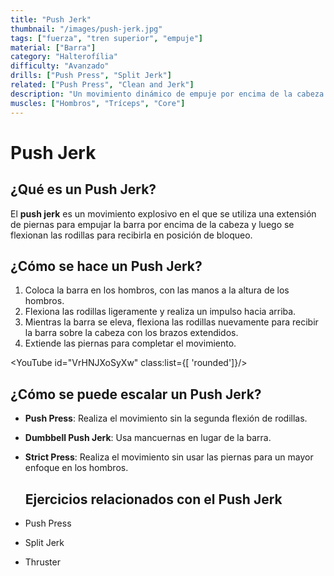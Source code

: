 ```yaml
---
title: "Push Jerk"
thumbnail: "/images/push-jerk.jpg"
tags: ["fuerza", "tren superior", "empuje"]
material: ["Barra"]
category: "Halterofília"
difficulty: "Avanzado"
drills: ["Push Press", "Split Jerk"]
related: ["Push Press", "Clean and Jerk"]
description: "Un movimiento dinámico de empuje por encima de la cabeza que incorpora una bajada y empuje de las piernas, seguido de un rápido 'jerk'."
muscles: ["Hombros", "Tríceps", "Core"]
---
```


# Push Jerk

## ¿Qué es un Push Jerk?
El **push jerk** es un movimiento explosivo en el que se utiliza una extensión de piernas para empujar la barra por encima de la cabeza y luego se flexionan las rodillas para recibirla en posición de bloqueo.

## ¿Cómo se hace un Push Jerk?
1. Coloca la barra en los hombros, con las manos a la altura de los hombros.
2. Flexiona las rodillas ligeramente y realiza un impulso hacia arriba.
3. Mientras la barra se eleva, flexiona las rodillas nuevamente para recibir la barra sobre la cabeza con los brazos extendidos.
4. Extiende las piernas para completar el movimiento.

<YouTube id="VrHNJXoSyXw" class:list={[ 'rounded']}/>

## ¿Cómo se puede escalar un Push Jerk?
- **Push Press**: Realiza el movimiento sin la segunda flexión de rodillas.
- **Dumbbell Push Jerk**: Usa mancuernas en lugar de la barra.
- **Strict Press**: Realiza el movimiento sin usar las piernas para un mayor enfoque en los hombros.

  ## Ejercicios relacionados con el Push Jerk
- Push Press
- Split Jerk
- Thruster